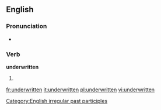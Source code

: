 ==English==

===Pronunciation===
* {{IPA|/ʌndəɻˈɻɪten/}}

===Verb===
'''underwritten'''

# {{past participle of|[[underwrite]]}}

[[Category:English irregular past participles]]

[[fr:underwritten]]
[[it:underwritten]]
[[pl:underwritten]]
[[vi:underwritten]]